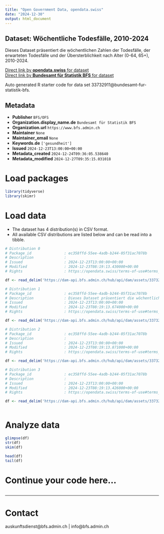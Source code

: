 ```yaml
---
title: "Open Government Data, opendata.swiss"
date: "2024-12-30"
output: html_document
---
```


## Dataset: Wöchentliche Todesfälle, 2010-2024

Dieses Dataset präsentiert die wöchentlichen Zahlen der Todesfälle, der erwarteten Todesfälle und der Übersterblichkeit nach Alter (0-64, 65+), 2010-2024.

[Direct link by **opendata.swiss** for dataset](https://opendata.swiss/de/dataset/wochentliche-todesfalle-2010-2024)<br>
[Direct link by **Bundesamt für Statistik BFS** for dataset](https://www.bfs.admin.ch/asset/de/ts-d-14.03.04.03-wr)

Auto generated R starter code for data set 33732911@bundesamt-fur-statistik-bfs.

## Metadata

- **Publisher** `BFS/OFS`
- **Organization.display_name.de** `Bundesamt für Statistik BFS`
- **Organization.url** `https://www.bfs.admin.ch`
- **Maintainer** `None`
- **Maintainer_email** `None`
- **Keywords.de** `['gesundheit']`
- **Issued** `2024-12-23T13:00:00+00:00`
- **Metadata_created** `2024-12-24T09:36:05.538640`
- **Metadata_modified** `2024-12-27T09:35:15.031018`


# Load packages

```r

library(tidyverse)
library(skimr)

```

# Load data

-   The dataset has 4 distribution(s) in CSV format.
-   All available CSV distributions are listed below and can be read into a tibble.

```r

# Distribution 0
# Package_id               : ec358ffd-55ee-4adb-b244-05f31ac7078b
# Description              : 
# Issued                   : 2024-12-23T13:00:00+00:00
# Modified                 : 2024-12-23T08:19:13.430000+00:00
# Rights                   : https://opendata.swiss/terms-of-use#terms_by_ask

df <- read_delim('https://dam-api.bfs.admin.ch/hub/api/dam/assets/33732922/master')

# Distribution 1
# Package_id               : ec358ffd-55ee-4adb-b244-05f31ac7078b
# Description              : Dieses Dataset präsentiert die wöchentlichen Zahlen der Todesfälle, der erwarteten Todesfälle und der Übersterblichkeit nach Alter (0-64, 65+), 2010-2024.
# Issued                   : 2024-12-23T13:00:00+00:00
# Modified                 : 2024-12-23T08:19:13.674000+00:00
# Rights                   : https://opendata.swiss/terms-of-use#terms_by_ask

df <- read_delim('https://dam-api.bfs.admin.ch/hub/api/dam/assets/33732938/master')

# Distribution 2
# Package_id               : ec358ffd-55ee-4adb-b244-05f31ac7078b
# Description              : 
# Issued                   : 2024-12-23T13:00:00+00:00
# Modified                 : 2024-12-23T08:19:13.871000+00:00
# Rights                   : https://opendata.swiss/terms-of-use#terms_by_ask

df <- read_delim('https://dam-api.bfs.admin.ch/hub/api/dam/assets/33732934/master')

# Distribution 3
# Package_id               : ec358ffd-55ee-4adb-b244-05f31ac7078b
# Description              : 
# Issued                   : 2024-12-23T13:00:00+00:00
# Modified                 : 2024-12-23T08:19:13.426000+00:00
# Rights                   : https://opendata.swiss/terms-of-use#terms_by_ask

df <- read_delim('https://dam-api.bfs.admin.ch/hub/api/dam/assets/33732931/master')



```

# Analyze data

```r

glimpse(df)
str(df)
skim(df)

head(df)
tail(df)

```

# Continue your code here...

```r

```

------------------------------------------------------------------------

# Contact

auskunftsdienst@bfs.admin.ch | info@bfs.admin.ch
